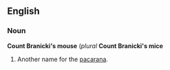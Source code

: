 ==English==
===Noun===
'''Count Branicki's mouse''' (''plural'' '''Count Branicki's mice'''

#Another name for the [[pacarana]].

<!--Put translations, etc, under "pacarana"-->